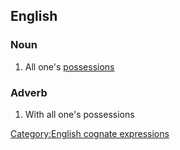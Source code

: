 ==English==

===Noun===
{{en-noun|head=[[bag]] and [[baggage]]|-}}

# {{lb|en|idiomatic}} All one's [[possession]]s

===Adverb===
{{en-adv|-}}

# {{lb|en|idiomatic}} With all one's possessions

[[Category:English cognate expressions]]